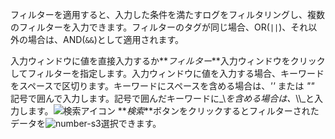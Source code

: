 フィルターを適用すると、入力した条件を満たすログをフィルタリングし、複数のフィルターを入力できます。フィルターのタグが同じ場合、OR(`||`)、それ以外の場合は、AND(`&&`)として適用されます。 

入力ウィンドウに値を直接入力するか**_フィルター_**入力ウィンドウをクリックしてフィルターを指定します。入力ウィンドウに値を入力する場合、キーワードをスペースで区切ります。キーワードにスペースを含める場合は、_''_ または _""_　　
記号で囲んで入力します。記号で囲んだキーワードに_\\_を含める場合は、_\\\\_と入力します。![検索アイコン](/img/ic-search-on-press.svg) **_検索_**ボタンをクリックするとフィルターされたデータを![number-s3](/img/number-03.png)選択できます。

<ImgLang img='log-lt-filter-apply.png' desc='フィルター適用'/>
